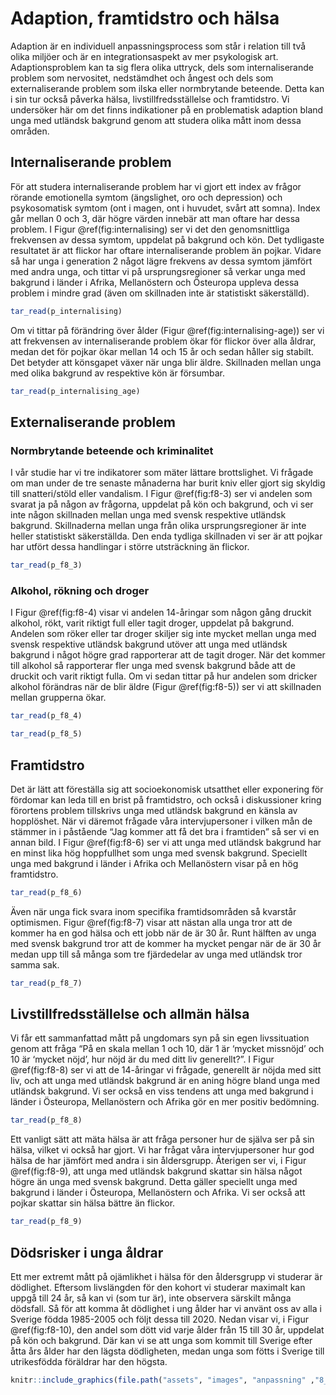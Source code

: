 # Adaption, framtidstro och hälsa

Adaption är en individuell anpassningsprocess som står i relation till två olika miljöer och är en integrationsaspekt av mer psykologisk art. Adaptionsproblem kan ta sig flera olika uttryck, dels som internaliserande problem som nervositet, nedstämdhet och ångest och dels som externaliserande problem som ilska eller normbrytande beteende. Detta kan i sin tur också påverka hälsa, livstillfredsställelse och framtidstro. Vi undersöker här om det finns indikationer på en problematisk adaption bland unga med utländsk bakgrund genom att studera olika mått inom dessa områden.

## Internaliserande problem {-}

För att studera internaliserande problem har vi gjort ett index av frågor rörande emotionella symtom (ängslighet, oro och depression) och psykosomatisk symtom (ont i magen, ont i huvudet, svårt att somna). Index går mellan 0 och 3, där högre värden innebär att man oftare har dessa problem. I Figur \@ref(fig:internalising) ser vi det den genomsnittliga frekvensen av dessa symtom, uppdelat på bakgrund och kön. Det tydligaste resultatet är att flickor har oftare internaliserande problem än pojkar. Vidare så har unga i generation 2 något lägre frekvens av dessa symtom jämfört med andra unga, och tittar vi på ursprungsregioner så verkar unga med bakgrund i länder i Afrika, Mellanöstern och Östeuropa uppleva dessa problem i mindre grad (även om skillnaden inte är statistiskt säkerställd).

```r
tar_read(p_internalising)
```

Om vi tittar på förändring över ålder (Figur \@ref(fig:internalising-age)) ser vi att frekvensen av internaliserande problem ökar för flickor över alla åldrar, medan det för pojkar ökar mellan 14 och 15 år och sedan håller sig stabilt. Det betyder att könsgapet växer när unga blir äldre. Skillnaden mellan unga med olika bakgrund av respektive kön är försumbar.

```r
tar_read(p_internalising_age)
```

## Externaliserande problem {-}

### Normbrytande beteende och kriminalitet {-}

I vår studie har vi tre indikatorer som mäter lättare brottslighet. Vi frågade om man under de tre senaste månaderna har burit kniv eller gjort sig skyldig till snatteri/stöld eller vandalism. I Figur \@ref(fig:f8-3) ser vi andelen som svarat ja på någon av frågorna, uppdelat på kön och bakgrund, och vi ser inte någon skillnaden mellan unga med svensk respektive utländsk bakgrund. Skillnaderna mellan unga från olika ursprungsregioner är inte heller statistiskt säkerställda. Den enda tydliga skillnaden vi ser är att pojkar har utfört dessa handlingar i större utsträckning än flickor. 

```r
tar_read(p_f8_3)
```

### Alkohol, rökning och droger {-}

I Figur \@ref(fig:f8-4) visar vi andelen 14-åringar som någon gång druckit alkohol, rökt, varit riktigt full eller tagit droger, uppdelat på bakgrund. Andelen som röker eller tar droger skiljer sig inte mycket mellan unga med svensk respektive utländsk bakgrund utöver att unga med utländsk bakgrund i något högre grad rapporterar att de tagit droger. När det kommer till alkohol så rapporterar fler unga med svensk bakgrund både att de druckit och varit riktigt fulla. Om vi sedan tittar på hur andelen som dricker alkohol förändras när de blir äldre (Figur \@ref(fig:f8-5)) ser vi att skillnaden mellan grupperna ökar.

```r
tar_read(p_f8_4)
```

```r
tar_read(p_f8_5)
```

## Framtidstro  {-}

Det är lätt att föreställa sig att socioekonomisk utsatthet eller exponering för fördomar kan leda till en brist på framtidstro, och också i diskussioner kring förortens problem tillskrivs unga med utländsk bakgrund en känsla av hopplöshet. När vi däremot frågade våra intervjupersoner i vilken mån de stämmer in i påstående "Jag kommer att få det bra i framtiden" så ser vi en annan bild. I Figur \@ref(fig:f8-6) ser vi att unga med utländsk bakgrund har en minst lika hög hoppfullhet som unga med svensk bakgrund. Speciellt unga med bakgrund i länder i Afrika och Mellanöstern visar på en hög framtidstro. 

```r
tar_read(p_f8_6)
```

Även när unga fick svara inom specifika framtidsområden så kvarstår optimismen. Figur \@ref(fig:f8-7) visar att nästan alla unga tror att de kommer ha en god hälsa och ett jobb när de är 30 år. Runt hälften av unga med svensk bakgrund tror att de kommer ha mycket pengar när de är 30 år medan upp till så många som tre fjärdedelar av unga med utländsk tror samma sak. 

```r
tar_read(p_f8_7)
```

## Livstillfredsställelse och allmän hälsa {-}

Vi får ett sammanfattad mått på ungdomars syn på sin egen livssituation genom att fråga "På en skala mellan 1 och 10, där 1 är 'mycket missnöjd' och 10 är 'mycket nöjd', hur nöjd är du med ditt liv generellt?". I Figur \@ref(fig:f8-8) ser vi att de 14-åringar vi frågade, generellt är nöjda med sitt liv, och att unga med utländsk bakgrund är en aning högre bland unga med utländsk bakgrund. Vi ser också en viss tendens att unga med bakgrund i länder i Östeuropa, Mellanöstern och Afrika gör en mer positiv bedömning.

```r
tar_read(p_f8_8)
```

Ett vanligt sätt att mäta hälsa är att fråga personer hur de själva ser på sin hälsa, vilket vi också har gjort. Vi har frågat våra intervjupersoner hur god hälsa de har jämfört med andra i sin åldersgrupp. Återigen ser vi, i Figur \@ref(fig:f8-9), att unga med utländsk bakgrund skattar sin hälsa något högre än unga med svensk bakgrund. Detta gäller speciellt unga med bakgrund i länder i Östeuropa, Mellanöstern och Afrika. Vi ser också att pojkar skattar sin hälsa bättre än flickor.

```r
tar_read(p_f8_9)
```

## Dödsrisker i unga åldrar {-}

Ett mer extremt mått på ojämlikhet i hälsa för den åldersgrupp vi studerar är dödlighet. Eftersom livslängden för den kohort vi studerar maximalt kan uppgå till 24 år, så kan vi (som tur är), inte observera särskilt många dödsfall. Så för att komma åt dödlighet i ung ålder har vi använt oss av alla i Sverige födda 1985-2005 och följt dessa till 2020. Nedan visar vi, i Figur \@ref(fig:f8-10), den andel som dött vid varje ålder från 15 till 30 år, uppdelat på kön och bakgrund. Där kan vi se att unga som kommit till Sverige efter åtta års ålder har den lägsta dödligheten, medan unga som fötts i Sverige till utrikesfödda föräldrar har den högsta.

```r
knitr::include_graphics(file.path("assets", "images", "anpassning" ,"8_10-1.png"))
```